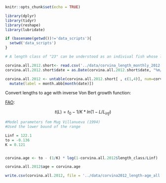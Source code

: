 
```r
knitr::opts_chunk$set(echo = TRUE)

library(dplyr)
library(tidyr)
library(reshape)
library(lubridate)

if (basename(getwd())!='data_scripts'){
  setwd('data_scripts')
}
```


```r
# A length class of "23" can be understood as an indiviual fish whose length is between 22 cm and 23cm

corvina.all.2012.short<- read.csv('../data/corvina_length_monthly_2012.csv') 
corvina.all.2012.short$date = as.Date(corvina.all.2012.short$date, "%m/%d/%y")

corvina.all.2012 <- untable(corvina.all.2012.short[ , c(1,4)], num=corvina.all.2012.short[ ,5]) %>%
  mutate(label = month.abb[month(date)])

```


Convert lengths to age with inverse Von Bert growth function:

[FAO](http://www.fao.org/docrep/w5449e/w5449e06.htm#4.4.5 the linearized catch curve based on length composition data):

$$t(L)=t_0 - 1/K * ln(1-L/L_{inf})$$


```r

#Model parameters fom Mug Villanueva (1994)
#Used the lower bound of the range

Linf = 122.1
to = -0.136
K = 0.121


corvina.age <- to - (1/K) * log(1-corvina.all.2012$length_class/Linf)

corvina.all.2012$age = corvina.age

```

```r
write.csv(corvina.all.2012, file = '../data/corvina2012_length-age_all.csv')
```

